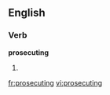 
==English==

===Verb===
'''prosecuting'''

# {{present participle of|[[prosecute]]}}

[[fr:prosecuting]]
[[vi:prosecuting]]